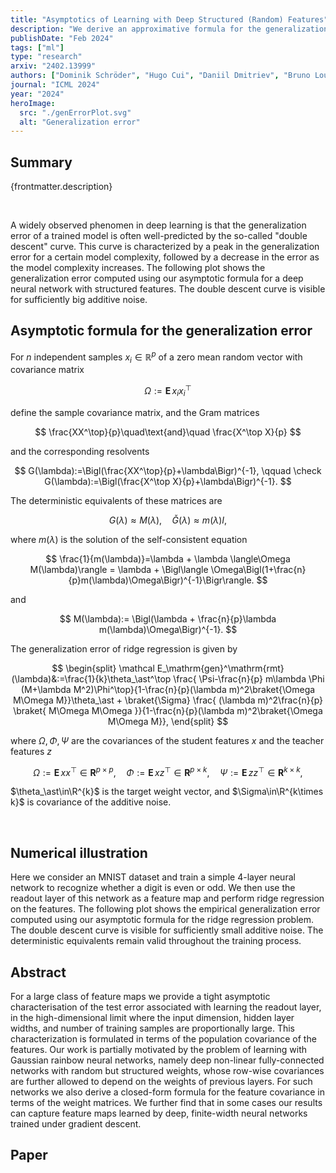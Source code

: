```yaml
---
title: "Asymptotics of Learning with Deep Structured (Random) Features"
description: "We derive an approximative formula for the generalization error of deep neural networks with structured (random) features, confirming a widely believed conjecture. We also show that our results can capture feature maps learned by deep, finite-width neural networks trained under gradient descent."
publishDate: "Feb 2024"
tags: ["ml"]
type: "research"
arxiv: "2402.13999"
authors: ["Dominik Schröder", "Hugo Cui", "Daniil Dmitriev", "Bruno Loureiro"]
journal: "ICML 2024"
year: "2024"
heroImage:
  src: "./genErrorPlot.svg"
  alt: "Generalization error"
---
```



## Summary

{frontmatter.description}

<br />

A widely observed phenomen in deep learning is that the generalization error of a trained model is often well-predicted by the so-called "double descent" curve. This curve is characterized by a peak in the generalization error for a certain model complexity, followed by a decrease in the error as the model complexity increases. The following plot shows the generalization error computed using our asymptotic formula for a deep neural network with structured features. The double descent curve is visible for sufficiently big additive noise.

## Asymptotic formula for the generalization error

For $n$ independent samples $x_i\in\mathbb{R}^p$ of a zero mean random vector with covariance matrix

$$
\Omega := \mathbf E\, x_i x_i^\top
$$

define the sample covariance matrix, and the Gram matrices

$$
\frac{XX^\top}{p}\quad\text{and}\quad \frac{X^\top X}{p}
$$

and the corresponding resolvents

$$
G(\lambda):=\Bigl(\frac{XX^\top}{p}+\lambda\Bigr)^{-1}, \qquad \check G(\lambda):=\Bigl(\frac{X^\top X}{p}+\lambda\Bigr)^{-1}.
$$

The deterministic equivalents of these matrices are

$$
G(\lambda)\approx M(\lambda),\quad \check G(\lambda)\approx m(\lambda)I,
$$

where $m(\lambda)$ is the solution of the self-consistent equation

$$
\frac{1}{m(\lambda)}=\lambda + \lambda \langle\Omega M(\lambda)\rangle = \lambda + \Bigl\langle \Omega\Bigl(1+\frac{n}{p}m(\lambda)\Omega\Bigr)^{-1}\Bigr\rangle.
$$

and

$$
M(\lambda):= \Bigl(\lambda + \frac{n}{p}\lambda m(\lambda)\Omega\Bigr)^{-1}.
$$

The generalization error of ridge regression is given by

$$
\begin{split}
\mathcal E_\mathrm{gen}^\mathrm{rmt}(\lambda)&:=\frac{1}{k}\theta_\ast^\top \frac{ \Psi-\frac{n}{p} m\lambda \Phi (M+\lambda M^2)\Phi^\top}{1-\frac{n}{p}(\lambda m)^2\braket{\Omega M\Omega M}}\theta_\ast  + \braket{\Sigma}  \frac{ (\lambda m)^2\frac{n}{p} \braket{ M\Omega M\Omega  }}{1-\frac{n}{p}(\lambda m)^2\braket{\Omega M\Omega M}},
\end{split}
$$

where $\Omega,\Phi,\Psi$ are the covariances of the student features $x$ and the teacher features $z$

$$
\Omega := \mathbf E\, x x^\top\in\mathbf R^{p\times p},\quad \Phi := \mathbf E\, x z^\top\in\mathbf R^{p\times k},\quad \Psi := \mathbf E\, z z^\top\in\mathbf R^{k\times k},
$$

$\theta_\ast\in\R^{k}$ is the target weight vector, and $\Sigma\in\R^{k\times k}$ is covariance of the additive noise.

<br />

## Numerical illustration

Here we consider an MNIST dataset and train a simple 4-layer neural network to recognize whether a digit is even or odd. We then use the readout layer of this network as a feature map and perform ridge regression on the features. The following plot shows the empirical generalization error computed using our asymptotic formula for the ridge regression problem. The double descent curve is visible for sufficiently small additive noise. The deterministic equivalents remain valid throughout the training process.

<RealEmpPlot epoch={0} emp={true} loss={false} reg={true} loop={true} />

## Abstract

For a large class of feature maps we provide a tight asymptotic characterisation of the test error associated with learning the readout layer, in the high-dimensional limit where the input dimension, hidden layer widths, and number of training samples are proportionally large. This characterization is formulated in terms of the population covariance of the features. Our work is partially motivated by the problem of learning with Gaussian rainbow neural networks, namely deep non-linear fully-connected networks with random but structured weights, whose row-wise covariances are further allowed to depend on the weights of previous layers. For such networks we also derive a closed-form formula for the feature covariance in terms of the weight matrices. We further find that in some cases our results can capture feature maps learned by deep, finite-width neural networks trained under gradient descent.

## Paper

